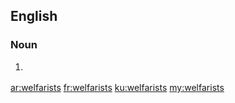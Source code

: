 ==English==

===Noun===
{{head|en|plural}}

# {{context|rare|pejorative|derisive|lang=en}} {{plural of|welfarist|lang=en}}

[[ar:welfarists]]
[[fr:welfarists]]
[[ku:welfarists]]
[[my:welfarists]]